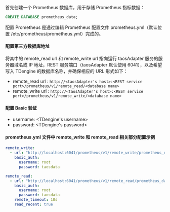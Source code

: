 首先创建一个 Prometheus 数据库，用于存储 Prometheus 指标数据：

```sql
CREATE DATABASE prometheus_data;
```

配置 Prometheus 是通过编辑 Prometheus 配置文件 prometheus.yml（默认位置 /etc/prometheus/prometheus.yml）完成的。

#### 配置第三方数据库地址

将其中的 remote_read url 和 remote_write url 指向运行 taosAdapter 服务的服务器域名或 IP 地址，REST 服务端口（taosAdapter 默认使用 6041），以及希望写入 TDengine 的数据库名称，并确保相应的 URL 形式如下：

- remote_read url : `http://<taosAdapter's host>:<REST service port>/prometheus/v1/remote_read/<database name>`
- remote_write url : `http://<taosAdapter's host>:<REST service port>/prometheus/v1/remote_write/<database name>`

#### 配置 Basic 验证

- username: \<TDengine's username>
- password: \<TDengine's password>

#### prometheus.yml 文件中 remote_write 和 remote_read 相关部分配置示例

```yaml
remote_write:
  - url: "http://localhost:6041/prometheus/v1/remote_write/prometheus_data"
    basic_auth:
      username: root
      password: taosdata

remote_read:
  - url: "http://localhost:6041/prometheus/v1/remote_read/prometheus_data"
    basic_auth:
      username: root
      password: taosdata
    remote_timeout: 10s
    read_recent: true
```
